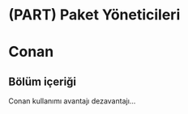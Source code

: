 # (PART) Paket Yöneticileri {-} 

# Conan {-}

##  Bölüm içeriği {-}

Conan kullanımı avantajı dezavantajı...

